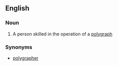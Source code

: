 ==English==

===Noun===
{{en-noun}}

# A person skilled in the operation of a [[polygraph]]

===Synonyms===
*[[polygrapher]]